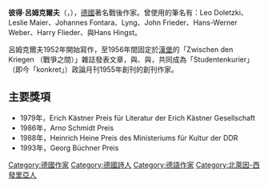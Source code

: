 {{Infobox Writer
|name              = 彼得·呂姆克爾夫<br>{{lang|de|Peter Rühmkorf}}
|image             = Peter Ruemkorf 2004.jpg
|imagesize         = 
|caption           = 
|pseudonym         = Leo Doletzki<br>Leslie Maier<br>Johannes Fontara<br>Lyng<br>John Frieder<br>Hans-Werner Weber<br>Harry Flieder<br>Hans Hingst
|birthname         = 
|birth_date        = {{birth date|1929|10|25}}
|birth_place       = [[德國|德國]][[多特蒙德|多特蒙德]]
|death_date        = {{death date and age|2008|6|8|1929|10|25}}
|death_place       = [[德國|德國]][[紐倫堡|紐倫堡]]
|occupation        = 
|nationality       = {{GER}}
|period            = 1952年到2008年
|genre             = 
|subject           = 
|movement          = 
|notableworks      = 
|spouse            = 
|partner           = 
|children          = 
|relatives         = 
|influences        = 
|influenced        = 
|awards            = Erich Kästner Preis<br>Arno Schmidt Preis<br>Heinrich Heine Preis<br>Georg Büchner Preis
|signature         = 
|website           = 
}}
'''彼得·呂姆克爾夫'''（{{lang-de|Peter Rühmkorf}}，{{bd|1929年|10月25日|2008年|6月8日|catIdx=Rühmkorf}}），[[德國|德國]]著名戰後作家。曾使用的筆名有：Leo Doletzki、Leslie Maier、Johannes Fontara、Lyng、John Frieder、Hans-Werner Weber、Harry Flieder、與Hans Hingst。

呂姆克爾夫1952年開始寫作，至1956年間固定於[[漢堡|漢堡]]的「Zwischen den Kriegen （戰爭之間）」雜誌發表文章，與{{link-de|威爾納·黎格爾|Werner Riegel}}、{{le|阿諾·施密特|Arno Schmidt}}與{{le|庫爾特·希勒|Kurt Hiller}}，共同成為「Studentenkurier」（即今「konkret」）政論月刊1955年創刊的創刊作家。

== 主要獎項 ==
* 1979年，Erich Kästner Preis für Literatur der Erich Kästner Gesellschaft
* 1986年，Arno Schmidt Preis
* 1988年，Heinrich Heine Preis des Ministeriums für Kultur der DDR
* 1993年，Georg Büchner Preis

{{Authority control}}
{{DEFAULTSORT:Rühmkorf, Peter}}
[[Category:德國作家|Category:德國作家]]
[[Category:德國詩人|Category:德國詩人]]
[[Category:德語作家|Category:德語作家]]
[[Category:北萊因-西發里亞人|Category:北萊因-西發里亞人]]
